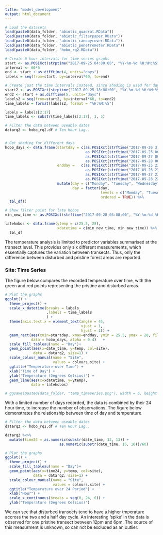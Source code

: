 ```yaml
---
title: "model_development"
output: html_document
---
```


```r
# Load the datasets
load(paste0(data_folder, "abiotic_quadrat.RData"))
load(paste0(data_folder, "abiotic_filterpaper.RData"))
load(paste0(data_folder, "abiotic_canopycover.RData"))
load(paste0(data_folder, "abiotic_penetrometer.RData"))
load(paste0(data_folder, "hobo_rq2.RData"))

```

```r
# Create 6 hour intervals for time series graphs
start <- as.POSIXct(strptime("2017-09-25 04:00:00", "%Y-%m-%d %H:%M:%S"))
interval <- 60*6
end <- start + as.difftime(4, units="days")
labels = seq(from=start, by=interval*60, to=end)

# Create just the time intervals instead, since shading is used for days
start2 <- as.POSIXct(strptime("2017-09-25 18:00:00", "%Y-%m-%d %H:%M:%S"))
end2 <- start + as.difftime(5, units="days")
labels2 = seq(from=start2, by=interval*60, to=end2)
time_labels = format(labels2, format = "%H:%M:%S")

labels = labels[2:17]
time_labels <- substr(time_labels[2:17], 1, 5)

# Filter the data between useable dates
datarq2 <- hobo_rq2.df # Ten Hour Lag..


# Get shading for different days
hobo_days <- data.frame(startday = c(as.POSIXct(strftime("2017-09-26 3:00:01", "%Y-%m-%d %H:%M:%S")),
                                     as.POSIXct(strftime("2017-09-26 00:00:00", "%Y-%m-%d %H:%M:%S"))+as.difftime(60*10, units="mins"),
                                     as.POSIXct(strftime("2017-09-27 00:00:00", "%Y-%m-%d %H:%M:%S"))+as.difftime(60*10, units="mins"),
                                     as.POSIXct(strftime("2017-09-28 00:00:00", "%Y-%m-%d %H:%M:%S"))+as.difftime(60*10, units="mins")),
                        endday =   c(as.POSIXct(strftime("2017-09-25 23:59:59", "%Y-%m-%d %H:%M:%S"))+as.difftime(60*10, units="mins"),
                                     as.POSIXct(strftime("2017-09-26 23:59:59", "%Y-%m-%d %H:%M:%S"))+as.difftime(60*10, units="mins"),
                                     as.POSIXct(strftime("2017-09-27 23:59:59", "%Y-%m-%d %H:%M:%S"))+as.difftime(60*10, units="mins"),
                                     as.POSIXct(strftime("2017-09-28 22:00:00", "%Y-%m-%d %H:%M:%S")))) %>%
                        mutate(day = c("Monday", "Tuesday", "Wednesday", "Thursday"),
                               day = factor(day,
                                            levels = c("Monday", "Tuesday", "Wednesday", "Thursday"),
                                            ordered = TRUE)) %>% 
  tbl_df()

# Show filter point for late hobos
min_new_time <- as.POSIXct(strftime("2017-09-28 03:00:00", "%Y-%m-%d %H:%M:%S"))

latehobos <- data.frame(ytemp = c(25.5, 28),
                        xdatetime = c(min_new_time, min_new_time)) %>%
  tbl_df
```

The temperature analysis is limited to predictor variables summarised at the transect level. This provides only six different measurements, which essentially captures the variation between transects. Thus, only the difference between disturbed and pristine forest areas are reported.

### Site: Time Series
The figure below compares the recorded temperature over time, with the green and red points representing the pristine and disturbed areas. 

```r
# Plot the graphs
ggplot() +
  theme_project() +
  scale_x_datetime(breaks = labels
                   ,labels = time_labels
                   ) +
  theme(axis.text.x = element_text(angle = 45, 
                                   vjust = 1,
                                   hjust = 1)) +
  geom_rect(aes(xmin=startday, xmax=endday, ymin = 25.5, ymax = 28, fill = day),
            data = hobo_days, alpha = 0.4)   +
  scale_fill_tableau(name = "Day")+
  geom_point(aes(x=date_time, y=temp, col=site),
             data = datarq2, size=1) +
  scale_colour_manual(name = "Site",
                      values = colours.site) +
  ggtitle("Temperature over Time") +
  xlab("Time of Day") +
  ylab("Temperature (Degrees Celsius)") +
  geom_line(aes(x=xdatetime, y=ytemp),
            data = latehobos)

# ggsave(paste0(data_folder, "temp_timeseries.png"), width = 6, height = 3.5, dpi = 900)
```

With a limited number of days recorded, the data is combined by their 24 hour time, to increase the number of observations. The figure below demonstrates the relationship between time of day and temperature.

```r
# Filter the data between useable dates
datarq2 <- hobo_rq2.df # Ten Hour Lag..

datarq2 %<>%
  mutate(time24 = as.numeric(substr(date_time, 12, 13)) + 
                         as.numeric(substr(date_time, 15, 16))/60)

# Plot the graphs
ggplot() +
  theme_project() +
  scale_fill_tableau(name = "Day")+
  geom_point(aes(x=time24, y=temp, col=site),
             data = datarq2, size=1) +
  scale_colour_manual(name = "Site",
                      values = colours.site) +
  ggtitle("Temperature over 24 Period") +
  xlab("Hour") +
  scale_x_continuous(breaks = seq(0, 24, 6)) +
  ylab("Temperature (Degrees Celsius)")


```

We can see that disturbed transects tend to have a higher tmperature accross the two and a half day cycle. An interesting 'spike' in the data is observed for one pristine transect between 12pm and 6pm. The source of this measurment is unknown, so can not be excluded as an outlier.


<!-- ### Univariate Relationship -->
<!-- ```{r} -->

<!-- # Decopmosition -->
<!-- ggplot() +  -->
<!--   geom_point(aes(x=site, y=decomposition, col = site), -->
<!--        data = abiotic_filterpaper.df) + -->
<!--   geom_boxplot(aes(x=site, y=decomposition, col = site), -->
<!--        data = abiotic_filterpaper.df)+ -->
<!--   ggtitle("Decomposition") + -->
<!--   xlab("Site") + -->
<!--   ylab("Decomposition Rate (grams/days)") + -->
<!--   theme_project() + -->
<!--   scale_colour_manual(values = colours.site) + -->
<!--   theme(legend.background = element_rect(bg_green), -->
<!--         legend.box.background = element_rect(fill=bg_green, color=bg_green), -->
<!--         legend.key = element_rect(fill=bg_green), -->
<!--         plot.background = element_rect(bg_green, color=bg_green)) + -->
<!--   geom_abline(slope = 0, intercept = 0) -->

<!-- # LAI -->
<!-- ggplot(aes(x=site, y=lai, col = site), -->
<!--        data = abiotic_canopycover.df) +  -->
<!--   geom_point() + -->
<!--   geom_boxplot() + -->
<!--   ggtitle("Leaf Area Index") + -->
<!--   theme_project()+ -->
<!--   scale_colour_manual(values = colours.site) + -->
<!--   xlab("Site") + -->
<!--   ylab("Leaf Area Index") + -->
<!--   theme(legend.background = element_rect(bg_green), -->
<!--         legend.box.background = element_rect(fill=bg_green, color=bg_green), -->
<!--         legend.key = element_rect(fill=bg_green), -->
<!--         plot.background = element_rect(bg_green, color=bg_green)) -->


<!-- # Compaction -->
<!-- ggplot(aes(x=site, y=compaction, col = site), -->
<!--        data = abiotic_penetrometer.df) +  -->
<!--   geom_boxplot() + -->
<!--   ggtitle("Penetrometer") + -->
<!--   theme_project()+ -->
<!--   scale_colour_manual(values = colours.site) + -->
<!--   xlab("Site") + -->
<!--   ylab("Compaction (pressure)") + -->
<!--   theme(legend.background = element_rect(bg_green), -->
<!--         legend.box.background = element_rect(fill=bg_green, color=bg_green), -->
<!--         legend.key = element_rect(fill=bg_green), -->
<!--         plot.background = element_rect(bg_green, color=bg_green)) -->

<!-- ``` -->

<!-- # Bivariate Relationships -->
<!-- ```{r} -->
<!-- ## Abiotic variables -->
<!-- abiotic_vars <- c("av_quad_compaction", "av_trans_decomposition", "min_temp", "max_temp", "range_temp", "av_quad_lai", "av_quad_gft") -->


<!-- abiotic_quadrat.df %>%  -->
<!--   select(one_of(abiotic_vars)) %>% -->
<!--   cor() %>% -->
<!--   round(digits=2) -->

<!-- abiotic_vars2 <- c("av_quad_compaction", "av_trans_decomposition", "max_temp", "av_quad_lai") -->

<!-- abiotic_quadrat.df %>%  -->
<!--   select(one_of(abiotic_vars2)) %>% -->
<!--   cor() %>% -->
<!--   round(digits=2) -->

<!-- # correlation results -->
<!-- # elevation will account for decopmosition and min_temperature, however we will leave compaction in the model for now as it is at the quadrat level and may provide additional information -->
<!-- # range_temp will account for max_temp -->
<!-- # so model elevation, range_temp, compaction, lai -->

<!-- abiotic_quadrat.df %>% -->
<!--   ggplot(aes(x=av_trans_elevation, y=av_quad_compaction)) + -->
<!--   geom_point() + -->
<!--   geom_smooth(method = "lm", se = FALSE)+ -->
<!--   theme_project()+ -->
<!--   scale_colour_tableau() + -->
<!--   xlab("Elevation (m)") + -->
<!--   ylab("Compaction (pressure)") + -->
<!--   ggtitle("Compaction vs Elevation") -->

<!-- abiotic_quadrat.df %>% -->
<!--   ggplot(aes(x=av_trans_elevation, y=av_trans_decomposition)) + -->
<!--   geom_point() + -->
<!--   geom_smooth(method = "lm", se = FALSE)+ -->
<!--   theme_project()+ -->
<!--   scale_colour_tableau() + -->
<!--   xlab("Elevation (m)") + -->
<!--   ylab("Decomposition") + -->
<!--   ggtitle("Compaction vs Decomposition") -->

<!-- abiotic_quadrat.df %>% -->
<!--   mutate(av_quad_lai = ifelse(av_quad_lai == disturbed_mean_lai, NA, av_quad_lai)) %>% -->
<!--   ggplot(aes(x=av_trans_elevation, y=av_quad_lai)) + -->
<!--   geom_point() + -->
<!--   geom_smooth(method = "lm", se = FALSE)+ -->
<!--   theme_project()+ -->
<!--   scale_colour_tableau() + -->
<!--   xlab("Elevation (m)") + -->
<!--   ylab("Leaf Area Index") + -->
<!--   ggtitle("Elevation vs LAI (NA's)") -->

<!-- abiotic_quadrat.df %>% -->
<!--   # mutate(av_quad_lai = ifelse(av_quad_lai == disturbed_mean_lai, NA, av_quad_lai)) %>% -->
<!--   ggplot(aes(x=av_trans_elevation, y=av_quad_lai)) + -->
<!--   geom_point() + -->
<!--   geom_smooth(method = "lm", se = FALSE)+ -->
<!--   theme_project()+ -->
<!--   scale_colour_tableau() + -->
<!--   xlab("Elevation (m)") + -->
<!--   ylab("Leaf Area Index") + -->
<!--   ggtitle("Elevation vs LAI (Imputed)") -->

<!-- abiotic_quadrat.df %>% -->
<!--   # mutate(av_quad_lai = ifelse(av_quad_lai == disturbed_mean_lai, NA, av_quad_lai)) %>% -->
<!--   ggplot(aes(x=max_temp, y=av_quad_lai)) + -->
<!--   geom_point() + -->
<!--   geom_smooth(method = "lm", se = FALSE)+ -->
<!--   theme_project()+ -->
<!--   scale_colour_tableau() + -->
<!--   xlab("Max Temperature") + -->
<!--   ylab("Leaf Area Index") + -->
<!--   ggtitle("Max Temperature vs LAI (Imputed)") -->
<!-- ``` -->


